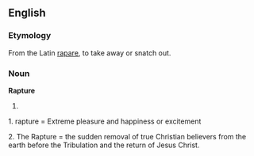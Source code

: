 ==English==
===Etymology===
From the Latin [[rapare]], to take away or snatch out.

===Noun===
'''Rapture'''

# 
1. rapture = Extreme pleasure and happiness or excitement

2. The Rapture = the sudden removal of true Christian believers from the earth before the Tribulation and the return of Jesus Christ.